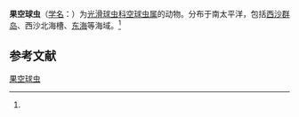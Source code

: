 {{Speciesbox
| name = 果空球虫
| status = 
| status_system = 
| image = 
| genus = Cenosphaera
| species = melifica
| authority = ([[恩斯特·海克尔|Haeckel]], 1887)<ref name='id8962'>{{cite web| url =http://www.bioinfo.cn/db05/BjdwSpecies.php?action=view&id=8962| title =果空球虫| work =《中国动物物种编目数据库》| publisher =中国科学院微生物研究所| author =中国科学院动物研究所| accessdate =2009-04-16| deadurl =yes| archiveurl =https://web.archive.org/web/20160305041518/http://www.bioinfo.cn/db05/BjdwSpecies.php?action=view&id=8962| archivedate =2016-03-05}}</ref>
}}

'''果空球虫'''（[[学名|学名]]：{{lang|la|''Cenosphaera melifica''}}）为[[光滑球虫科|光滑球虫科]][[空球虫属|空球虫属]]的动物。分布于南太平洋，包括[[西沙群岛|西沙群岛]]、西沙北海槽、[[东海|东海]]等海域。<ref name='id8962'/>

== 参考文献 ==
{{reflist}}
{{Taxonbar|from=Q11107422}}

[[Category:空球虫属|果空球虫]]


{{放射虫小作品}}